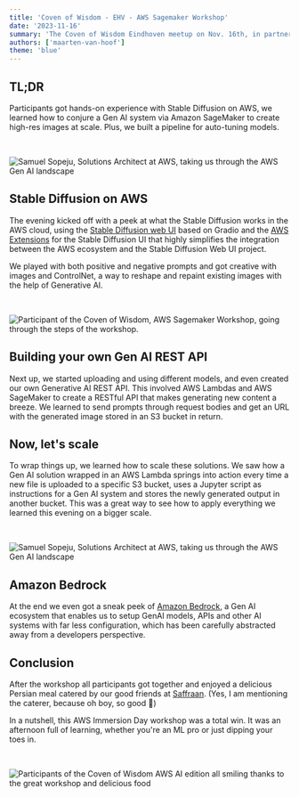 ```yaml
---
title: 'Coven of Wisdom - EHV - AWS Sagemaker Workshop'
date: '2023-11-16'
summary: 'The Coven of Wisdom Eindhoven meetup on Nov. 16th, in partnership with AWS and the amazing Samuel Sopeju from AWS, was a total blast! The goal was simple: dive headfirst into the deep end of machine learning using Amazon SageMaker. And we did just that!'
authors: ['maarten-van-hoof']
theme: 'blue'
---
```


## TL;DR

Participants got hands-on experience with Stable Diffusion on AWS, we learned how to conjure a Gen AI system via Amazon SageMaker to create high-res images at scale. Plus, we built a pipeline for auto-tuning models.

<br />

![Samuel Sopeju, Solutions Architect at AWS, taking us through the AWS Gen AI landscape](./images/coven-of-wisdom-evh-aws-nov-23-recap/coven-of-wisdom-evh-aws-nov-23-recap-00001.jpg)

## Stable Diffusion on AWS

The evening kicked off with a peek at what the Stable Diffusion works in the AWS cloud, using the [Stable Diffusion web UI](https://github.com/AUTOMATIC1111/stable-diffusion-webui) based on Gradio and the [AWS Extensions](https://aws.amazon.com/campaigns/aigc/solutions/stable-diffusion-aws-extension/) for the Stable Diffusion UI that highly simplifies the integration between the AWS ecosystem and the Stable Diffusion Web UI project.

We played with both positive and negative prompts and got creative with images and ControlNet, a way to reshape and repaint existing images with the help of Generative AI.

<br />

![Participant of the Coven of Wisdom, AWS Sagemaker Workshop, going through the steps of the workshop.](./images/coven-of-wisdom-evh-aws-nov-23-recap/coven-of-wisdom-evh-aws-nov-23-recap-00002.jpg)

## Building your own Gen AI REST API

Next up, we started uploading and using different models, and even created our own Generative AI REST API. This involved AWS Lambdas and AWS SageMaker to create a RESTful API that makes generating new content a breeze. We learned to send prompts through request bodies and get an URL with the generated image stored in an S3 bucket in return.

## Now, let's scale

To wrap things up, we learned how to scale these solutions. We saw how a Gen AI solution wrapped in an AWS Lambda springs into action every time a new file is uploaded to a specific S3 bucket, uses a Jupyter script as instructions for a Gen AI system and stores the newly generated output in another bucket. This was a great way to see how to apply everything we learned this evening on a bigger scale.

<br />

![Samuel Sopeju, Solutions Architect at AWS, taking us through the AWS Gen AI landscape](./images/coven-of-wisdom-evh-aws-nov-23-recap/coven-of-wisdom-evh-aws-nov-23-recap-00004.jpg)

## Amazon Bedrock

At the end we even got a sneak peek of [Amazon Bedrock](https://aws.amazon.com/bedrock/), a Gen AI ecosystem that enables us to setup GenAI models, APIs and other AI systems with far less configuration, which has been carefully abstracted away from a developers perspective.

## Conclusion

After the workshop all participants got together and enjoyed a delicious Persian meal catered by our good friends at [Saffraan](https://saffraanrestaurant.nl/). (Yes, I am mentioning the caterer, because oh boy, so good 🤤)

In a nutshell, this AWS Immersion Day workshop was a total win. It was an afternoon full of learning, whether you're an ML pro or just dipping your toes in.

<br />

![Participants of the Coven of Wisdom AWS AI edition all smiling thanks to the great workshop and delicious food](./images/coven-of-wisdom-evh-aws-nov-23-recap/coven-of-wisdom-evh-aws-nov-23-recap-00000.jpg)
